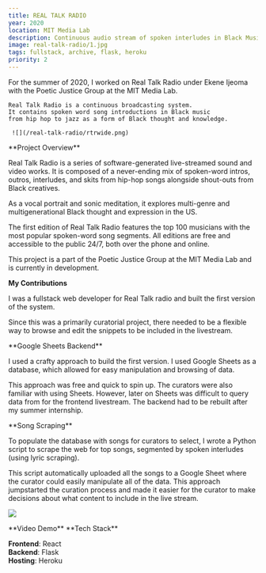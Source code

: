 ```yaml
---
title: REAL TALK RADIO
year: 2020
location: MIT Media Lab
description: Continuous audio stream of spoken interludes in Black Music
image: real-talk-radio/1.jpg
tags: fullstack, archive, flask, heroku
priority: 2
---
```


<Hero>
  <div>
    <Callout
      link="https://vimeo.com/554488451"
      text="Watch the Demo"
    />
     <Callout
      link="https://www.media.mit.edu/projects/real-talk-radio/overview/"
      text="MIT Writeup"
    />
  </div>
  
  <div>
    For the summer of 2020, I worked on Real Talk Radio under 
    Ekene Ijeoma with the Poetic Justice Group at the MIT Media Lab. 
    
    Real Talk Radio is a continuous broadcasting system. 
    It contains spoken word song introductions in Black music 
    from hip hop to jazz as a form of Black thought and knowledge.

     ![](/real-talk-radio/rtrwide.png)

  </div>
   
</Hero>

<Line />

<TwoCol>
**Project Overview**

Real Talk Radio is a series of software-generated live-streamed sound and video works.
It is composed of a never-ending mix of spoken-word intros,
outros, interludes, and skits from hip-hop songs alongside
shout-outs from Black creatives.

As a vocal portrait and sonic meditation, it explores multi-genre and multigenerational
Black thought and expression in the US.

The first edition of Real Talk Radio features the top 100 musicians with the
most popular spoken-word song segments. All editions are free and accessible to
the public 24/7, both over the phone and online.

This project is a part of the Poetic Justice Group at the MIT Media Lab and is
currently in development.

</TwoCol>

<Line />

<TwoCol>

**My Contributions**

I was a fullstack web developer for Real Talk radio
and built the first version of the system.

Since this was a primarily curatorial project,
there needed to be a flexible way to browse and edit the snippets
to be included in the livestream.

<TwoCol>
**Google Sheets Backend**

I used a crafty approach to build the first version.
I used Google Sheets as a database, which allowed for
easy manipulation and browsing of data.

This approach was free and quick to spin up. The curators
were also familiar with using Sheets. However, later on
Sheets was difficult to query data from for the
frontend livestream. The backend had to be rebuilt after
my summer internship.

</TwoCol>

<TwoCol>
**Song Scraping**

To populate the database with songs for curators to select, I wrote a
Python script to scrape
the web for top songs, segmented by spoken interludes (using lyric scraping).

This script automatically uploaded all the songs to a Google Sheet where
the curator could easily manipulate all of the data. This approach
jumpstarted the curation process and made it easier for the curator
to make decisions about what content to include in the live stream.

</TwoCol>

![](https://github.com/trudypainter/trudy-computer-react/blob/main/projects/real-talk-radio/rtroverview.jpg?raw=true)

</TwoCol>

<Line />

<TwoCol>
**Video Demo**

<Vimeo vimeoId="554488451" />

</TwoCol>

<Line />

<TwoCol>
**Tech Stack**

**Frontend**: React  
**Backend**: Flask  
**Hosting**: Heroku

</TwoCol>

